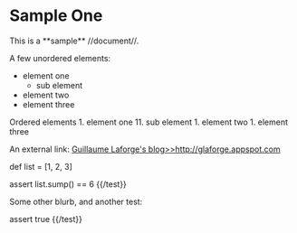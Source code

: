 = Sample One =

This is a **sample** //document//.

A few unordered elements:
* element one
** sub element
* element two
* element three

Ordered elements
1. element one
11. sub element
1. element two
1. element three

An external link: [[Guillaume Laforge's blog>>http://glaforge.appspot.com]]

{{test name="list-sum"}}
def list = [1, 2, 3]

assert list.sump() == 6
{{/test}}

Some other blurb, and another test:

{{test name="assert-true"}}
assert true
{{/test}}